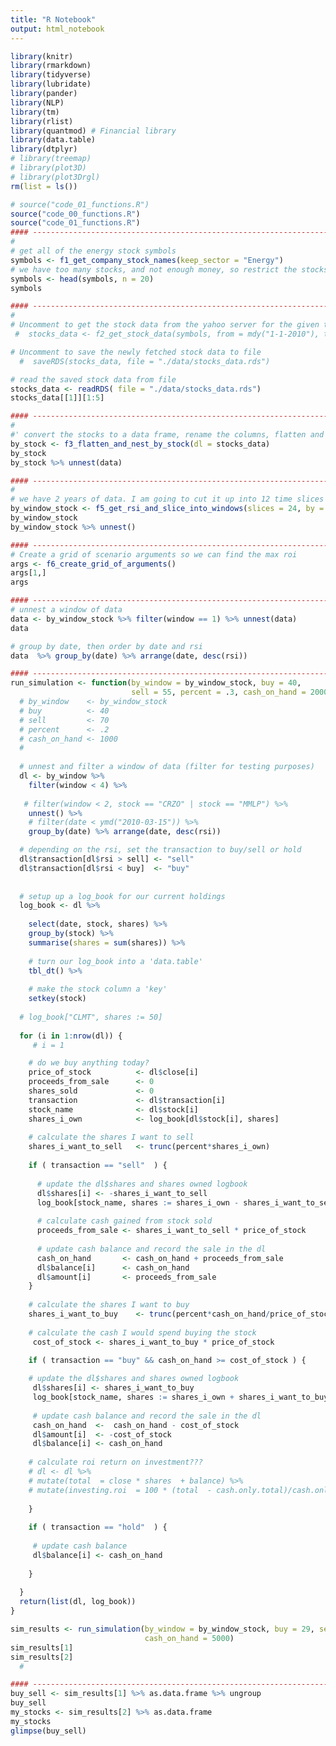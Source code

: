 ```yaml
---
title: "R Notebook"
output: html_notebook
---
```



```r
library(knitr)
library(rmarkdown)
library(tidyverse)
library(lubridate)
library(pander)
library(NLP)
library(tm)
library(rlist)
library(quantmod) # Financial library
library(data.table)
library(dtplyr)
# library(treemap)
# library(plot3D)
# library(plot3Drgl)
rm(list = ls())
```

```r

# source("code_01_functions.R")
source("code_00_functions.R")
source("code_01_functions.R")
#### ------------------------------------------------------------------------
#
# get all of the energy stock symbols
symbols <- f1_get_company_stock_names(keep_sector = "Energy")
# we have too many stocks, and not enough money, so restrict the stocks
symbols <- head(symbols, n = 20)
symbols
```

```r
#### ------------------------------------------------------------------------
#
# Uncomment to get the stock data from the yahoo server for the given time span
 #  stocks_data <- f2_get_stock_data(symbols, from = mdy("1-1-2010"), to = mdy("1-1-2012") )

# Uncomment to save the newly fetched stock data to file
  #  saveRDS(stocks_data, file = "./data/stocks_data.rds")

# read the saved stock data from file
stocks_data <- readRDS( file = "./data/stocks_data.rds")
stocks_data[[1]][1:5]
```

```r

#### ------------------------------------------------------------------------
#
#' convert the stocks to a data frame, rename the columns, flatten and nest
by_stock <- f3_flatten_and_nest_by_stock(dl = stocks_data)
by_stock
by_stock %>% unnest(data)
```

```r
#### ------------------------------------------------------------------------
#
# we have 2 years of data. I am going to cut it up into 12 time slices
by_window_stock <- f5_get_rsi_and_slice_into_windows(slices = 24, by = by_stock)
by_window_stock
by_window_stock %>% unnest()
```
```r

#### ------------------------------------------------------------------------
# Create a grid of scenario arguments so we can find the max roi
args <- f6_create_grid_of_arguments()
args[1,]
args
```

```r
#### ------------------------------------------------------------------------
# unnest a window of data
data <- by_window_stock %>% filter(window == 1) %>% unnest(data)
data
```

```r
# group by date, then order by date and rsi
data  %>% group_by(date) %>% arrange(date, desc(rsi)) 
```

```r
#### ------------------------------------------------------------------------
run_simulation <- function(by_window = by_window_stock, buy = 40, 
                           sell = 55, percent = .3, cash_on_hand = 2000){
  # by_window    <- by_window_stock
  # buy          <- 40
  # sell         <- 70
  # percent      <- .2
  # cash_on_hand <- 1000
  # 
  
  # unnest and filter a window of data (filter for testing purposes)
  dl <- by_window %>%
    filter(window < 4) %>% 
    
   # filter(window < 2, stock == "CRZO" | stock == "MMLP") %>%
    unnest() %>%
    # filter(date < ymd("2010-03-15")) %>%
    group_by(date) %>% arrange(date, desc(rsi))

  # depending on the rsi, set the transaction to buy/sell or hold
  dl$transaction[dl$rsi > sell] <- "sell"
  dl$transaction[dl$rsi < buy]  <- "buy"
  
  
  # setup up a log_book for our current holdings
  log_book <- dl %>%
    
    select(date, stock, shares) %>%
    group_by(stock) %>%
    summarise(shares = sum(shares)) %>%
  
    # turn our log_book into a 'data.table'
    tbl_dt() %>%
    
    # make the stock column a 'key'
    setkey(stock) 
  
  # log_book["CLMT", shares := 50]  
  
  for (i in 1:nrow(dl)) {
     # i = 1

    # do we buy anything today?
    price_of_stock          <- dl$close[i]
    proceeds_from_sale      <- 0
    shares_sold             <- 0
    transaction             <- dl$transaction[i]
    stock_name              <- dl$stock[i]
    shares_i_own            <- log_book[dl$stock[i], shares]
    
    # calculate the shares I want to sell
    shares_i_want_to_sell   <- trunc(percent*shares_i_own)
      
    if ( transaction == "sell"  ) {
 
      # update the dl$shares and shares owned logbook 
      dl$shares[i] <- -shares_i_want_to_sell
      log_book[stock_name, shares := shares_i_own - shares_i_want_to_sell]
      
      # calculate cash gained from stock sold
      proceeds_from_sale <- shares_i_want_to_sell * price_of_stock
      
      # update cash balance and record the sale in the dl
      cash_on_hand       <- cash_on_hand + proceeds_from_sale
      dl$balance[i]      <- cash_on_hand
      dl$amount[i]       <- proceeds_from_sale
    }
    
    # calculate the shares I want to buy
    shares_i_want_to_buy    <- trunc(percent*cash_on_hand/price_of_stock)
    
    # calculate the cash I would spend buying the stock
     cost_of_stock <- shares_i_want_to_buy * price_of_stock

    if ( transaction == "buy" && cash_on_hand >= cost_of_stock ) {
      
    # update the dl$shares and shares owned logbook
     dl$shares[i] <- shares_i_want_to_buy
     log_book[stock_name, shares := shares_i_own + shares_i_want_to_buy]
     
     # update cash balance and record the sale in the dl
     cash_on_hand  <-  cash_on_hand - cost_of_stock
     dl$amount[i]  <- -cost_of_stock
     dl$balance[i] <- cash_on_hand
     
    # calculate roi return on investment???
    # dl <- dl %>%
    # mutate(total  = close * shares  + balance) %>%
    # mutate(investing.roi  = 100 * (total  - cash.only.total)/cash.only.total)
     
    }
     
    if ( transaction == "hold"  ) {
      
     # update cash balance 
     dl$balance[i] <- cash_on_hand
    
    }
     
  }
  return(list(dl, log_book))
}

sim_results <- run_simulation(by_window = by_window_stock, buy = 29, sell = 50, percent = .1, 
                              cash_on_hand = 5000)
sim_results[1]
sim_results[2]
  # 

```

```r
#### ------------------------------------------------------------------------
buy_sell <- sim_results[1] %>% as.data.frame %>% ungroup 
buy_sell
my_stocks <- sim_results[2] %>% as.data.frame
my_stocks
glimpse(buy_sell)

```

